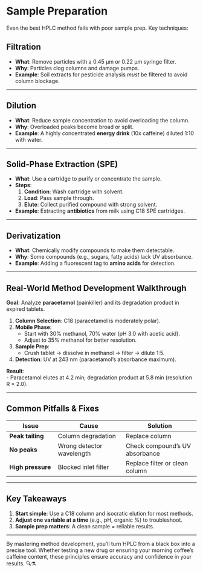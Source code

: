# Sample Preparation
  
Even the best HPLC method fails with poor sample prep. Key techniques:  

## **Filtration**  
- **What**: Remove particles with a 0.45 µm or 0.22 µm syringe filter.  
- **Why**: Particles clog columns and damage pumps.  
- **Example**: Soil extracts for pesticide analysis *must* be filtered to avoid column blockage.  

---

## **Dilution**  
- **What**: Reduce sample concentration to avoid overloading the column.  
- **Why**: Overloaded peaks become broad or split.  
- **Example**: A highly concentrated **energy drink** (10x caffeine) diluted 1:10 with water.  

---

## **Solid-Phase Extraction (SPE)**  
- **What**: Use a cartridge to purify or concentrate the sample.  
- **Steps**:  
  1. **Condition**: Wash cartridge with solvent.  
  2. **Load**: Pass sample through.  
  3. **Elute**: Collect purified compound with strong solvent.  
- **Example**: Extracting **antibiotics** from milk using C18 SPE cartridges.  

---

## **Derivatization**  
- **What**: Chemically modify compounds to make them detectable.  
- **Why**: Some compounds (e.g., sugars, fatty acids) lack UV absorbance.  
- **Example**: Adding a fluorescent tag to **amino acids** for detection.  

---

## **Real-World Method Development Walkthrough**  
**Goal**: Analyze **paracetamol** (painkiller) and its degradation product in expired tablets.  

1. **Column Selection**: C18 (paracetamol is moderately polar).  
2. **Mobile Phase**:  
   - Start with 30% methanol, 70% water (pH 3.0 with acetic acid).  
   - Adjust to 35% methanol for better resolution.  
3. **Sample Prep**:  
   - Crush tablet → dissolve in methanol → filter → dilute 1:5.  
4. **Detection**: UV at 243 nm (paracetamol’s absorbance maximum).  

**Result**:  
- Paracetamol elutes at 4.2 min; degradation product at 5.8 min (resolution R = 2.0).  

---

## **Common Pitfalls & Fixes**  
| Issue                | Cause                          | Solution                          |  
|-----------------------|--------------------------------|-----------------------------------|  
| **Peak tailing**      | Column degradation            | Replace column                    |  
| **No peaks**          | Wrong detector wavelength     | Check compound’s UV absorbance   |  
| **High pressure**     | Blocked inlet filter           | Replace filter or clean column   |  

---

## **Key Takeaways**  
1. **Start simple**: Use a C18 column and isocratic elution for most methods.  
2. **Adjust one variable at a time** (e.g., pH, organic %) to troubleshoot.  
3. **Sample prep matters**: A clean sample = reliable results.  

---  
By mastering method development, you’ll turn HPLC from a black box into a precise tool. Whether testing a new drug or ensuring your morning coffee’s caffeine content, these principles ensure accuracy and confidence in your results. 🔍⚗️




